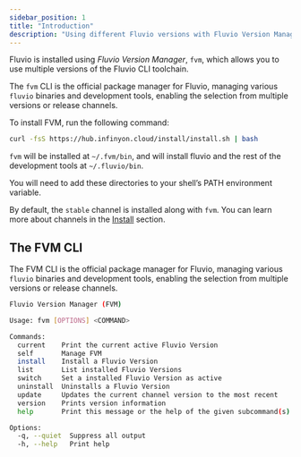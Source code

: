 ```yaml
---
sidebar_position: 1
title: "Introduction"
description: "Using different Fluvio versions with Fluvio Version Manager (FVM)"
---
```


Fluvio is installed using _Fluvio Version Manager_, `fvm`, which allows you to use multiple versions of the Fluvio CLI toolchain.

The `fvm` CLI is the official package manager for Fluvio, managing various
`fluvio` binaries and development tools, enabling the selection from multiple
versions or release channels.

To install FVM, run the following command:

```bash
curl -fsS https://hub.infinyon.cloud/install/install.sh | bash
```

`fvm` will be installed at `~/.fvm/bin`, and will install fluvio and the rest
of the development tools at `~/.fluvio/bin`.

You will need to add these directories to your shell’s PATH environment
variable.

By default, the `stable` channel is installed along with `fvm`. You can learn
more about channels in the [Install](/docs/fluvio/fvm/cli/install) section.

## The FVM CLI

The FVM CLI is the official package manager for Fluvio, managing various
`fluvio` binaries and development tools, enabling the selection from multiple
versions or release channels.

```bash
Fluvio Version Manager (FVM)

Usage: fvm [OPTIONS] <COMMAND>

Commands:
  current    Print the current active Fluvio Version
  self       Manage FVM
  install    Install a Fluvio Version
  list       List installed Fluvio Versions
  switch     Set a installed Fluvio Version as active
  uninstall  Uninstalls a Fluvio Version
  update     Updates the current channel version to the most recent
  version    Prints version information
  help       Print this message or the help of the given subcommand(s)

Options:
  -q, --quiet  Suppress all output
  -h, --help   Print help
```
